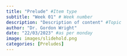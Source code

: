 ```yaml
---
title: "Prelude" #Item type
subtitle: "Week 01" # Week number
description: "Description of content" #Topic
author: "Dr. Gordon Wright"
date: "22/03/2023" #as per monday
image: images/slidehold.png
categories: [Preludes]
---
```

